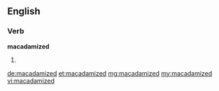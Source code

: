 ==English==

===Verb===
'''macadamized'''

# {{past of|macadamize}}

[[de:macadamized]]
[[et:macadamized]]
[[mg:macadamized]]
[[my:macadamized]]
[[vi:macadamized]]
